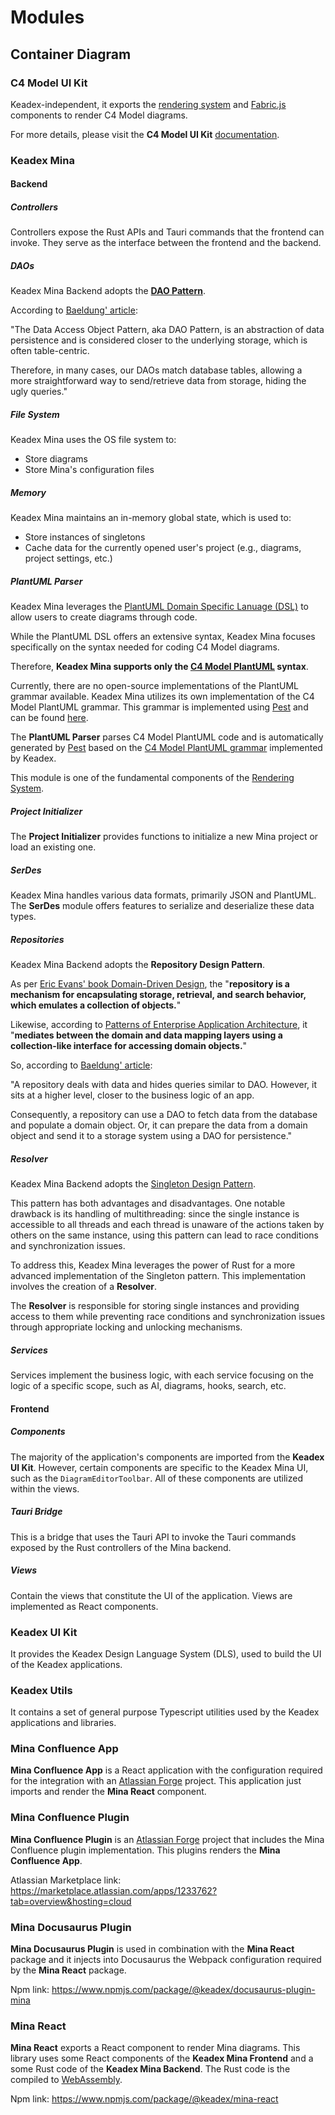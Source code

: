 

# Modules

## Container Diagram

<div className="w-full h-[50rem] mt-5">
  <MinaReact
    projectRootUrl="https://raw.githubusercontent.com/keadex/keadex/main/apps/keadex-diagrams"
    diagramUrl="https://raw.githubusercontent.com/keadex/keadex/main/apps/keadex-diagrams/diagrams/container/keadex-mina" />
</div>

### C4 Model UI Kit

Keadex-independent, it exports the [rendering system](/en/docs/mina/architecture/rendering-system) and [Fabric.js](https://github.com/fabricjs/fabric.js) components to render C4 Model diagrams.

For more details, please visit the **C4 Model UI Kit** [documentation](/en/docs/c4-model-ui-kit).

### Keadex Mina

#### Backend

##### Controllers

Controllers expose the Rust APIs and Tauri commands that the frontend can invoke. They serve as the interface between the frontend and the backend.

##### DAOs

Keadex Mina Backend adopts the [**DAO Pattern**](https://www.baeldung.com/java-dao-pattern).

According to [Baeldung' article](https://www.baeldung.com/java-dao-vs-repository#DAOPattern):

"The Data Access Object Pattern, aka DAO Pattern, is an abstraction of data persistence and is considered closer to the underlying storage, which is often table-centric.

Therefore, in many cases, our DAOs match database tables, allowing a more straightforward way to send/retrieve data from storage, hiding the ugly queries."

##### File System
Keadex Mina uses the OS file system to:
  - Store diagrams
  - Store Mina's configuration files

##### Memory
Keadex Mina maintains an in-memory global state, which is used to:
  - Store instances of singletons
  - Cache data for the currently opened user's project (e.g., diagrams, project settings, etc.)
  
##### PlantUML Parser
Keadex Mina leverages the [PlantUML Domain Specific Lanuage (DSL)](https://plantuml.com/guide) to allow users to create diagrams through code.

While the PlantUML DSL offers an extensive syntax, Keadex Mina focuses specifically on the syntax needed for coding C4 Model diagrams.

Therefore, **Keadex Mina supports only the [C4 Model PlantUML](https://github.com/plantuml-stdlib/C4-PlantUML/) syntax**.

Currently, there are no open-source implementations of the PlantUML grammar available.
Keadex Mina utilizes its own implementation of the C4 Model PlantUML grammar. This grammar is implemented using [Pest](https://pest.rs/) and can be found [here](https://github.com/keadex/keadex/blob/main/apps/keadex-mina/src-tauri/src/parser/plantuml/c4plantuml.pest).

The **PlantUML Parser** parses C4 Model PlantUML code and is automatically generated by [Pest](https://pest.rs/) based on the [C4 Model PlantUML grammar](https://github.com/keadex/keadex/blob/main/apps/keadex-mina/src-tauri/src/parser/plantuml/c4plantuml.pest) implemented by Keadex.

This module is one of the fundamental components of the [Rendering System](/en/docs/mina/architecture/rendering-system).


##### Project Initializer
The **Project Initializer** provides functions to initialize a new Mina project or load an existing one.

##### SerDes
Keadex Mina handles various data formats, primarily JSON and PlantUML.
The **SerDes** module offers features to serialize and deserialize these data types.


##### Repositories

Keadex Mina Backend adopts the **Repository Design Pattern**.

As per [Eric Evans' book Domain-Driven Design](https://www.pearson.com/en-us/subject-catalog/p/domain-driven-design-tackling-complexity-in-the-heart-of-software/P200000009375/9780321125217), the "**repository is a mechanism for encapsulating storage, retrieval, and search behavior, which emulates a collection of objects.**"

Likewise, according to [Patterns of Enterprise Application Architecture](https://www.pearson.com/en-us/subject-catalog/p/patterns-of-enterprise-application-architecture/P200000009121), it "**mediates between the domain and data mapping layers using a collection-like interface for accessing domain objects.**"

So, according to [Baeldung' article](https://www.baeldung.com/java-dao-vs-repository#repositoryPattern): 

"A repository deals with data and hides queries similar to DAO. However, it sits at a higher level, closer to the business logic of an app. 

Consequently, a repository can use a DAO to fetch data from the database and populate a domain object. Or, it can prepare the data from a domain object and send it to a storage system using a DAO for persistence."

##### Resolver

Keadex Mina Backend adopts the [Singleton Design Pattern](https://en.wikipedia.org/wiki/Singleton_pattern).

This pattern has both advantages and disadvantages. One notable drawback is its handling of multithreading: since the single instance is accessible to all threads and each thread is unaware of the actions taken by others on the same instance, using this pattern can lead to race conditions and synchronization issues.

To address this, Keadex Mina leverages the power of Rust for a more advanced implementation of the Singleton pattern. This implementation involves the creation of a **Resolver**.

The **Resolver** is responsible for storing single instances and providing access to them while preventing race conditions and synchronization issues through appropriate locking and unlocking mechanisms.

##### Services

Services implement the business logic, with each service focusing on the logic of a specific scope, such as AI, diagrams, hooks, search, etc.

#### Frontend

##### Components
The majority of the application's components are imported from the **Keadex UI Kit**.
However, certain components are specific to the Keadex Mina UI, such as the `DiagramEditorToolbar`. 
All of these components are utilized within the views.

##### Tauri Bridge
This is a bridge that uses the Tauri API to invoke the Tauri commands exposed by the Rust controllers of the Mina backend.

##### Views

Contain the views that constitute the UI of the application.
Views are implemented as React components.

### Keadex UI Kit

It provides the Keadex Design Language System (DLS), used to build the UI of the Keadex applications.

### Keadex Utils

It contains a set of general purpose Typescript utilities used by the Keadex applications and libraries.

### Mina Confluence App
**Mina Confluence App** is a React application with the configuration required for the integration with an [Atlassian Forge](https://developer.atlassian.com/platform/forge/) project. This application just imports and render the **Mina React** component.

### Mina Confluence Plugin
**Mina Confluence Plugin** is an [Atlassian Forge](https://developer.atlassian.com/platform/forge/) project that includes the Mina Confluence plugin implementation. This plugins renders the **Mina Confluence App**.

Atlassian Marketplace link: https://marketplace.atlassian.com/apps/1233762?tab=overview&hosting=cloud

### Mina Docusaurus Plugin
**Mina Docusaurus Plugin** is used in combination with the **Mina React** package and it injects into Docusaurus the Webpack configuration required by the **Mina React** package.

Npm link: https://www.npmjs.com/package/@keadex/docusaurus-plugin-mina

### Mina React
**Mina React** exports a React component to render Mina diagrams. This library uses some React components of the **Keadex Mina Frontend** and a some Rust code of the **Keadex Mina Backend**. The Rust code is the compiled to [WebAssembly](https://webassembly.org/).

Npm link: https://www.npmjs.com/package/@keadex/mina-react